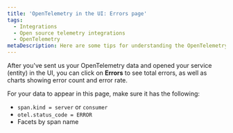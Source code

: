 ```yaml
---
title: 'OpenTelemetry in the UI: Errors page'
tags:
  - Integrations
  - Open source telemetry integrations
  - OpenTelemetry
metaDescription: Here are some tips for understanding the OpenTelemetry errors page in the New Relic UI.
---
```


After you've sent us your OpenTelemetry data and opened your service (entity) in the UI, you can click on **Errors** to see total errors, as well as charts showing error count and error rate.

For your data to appear in this page, make sure it has the following:

* `span.kind = server` or `consumer`
* `otel.status_code = ERROR`
* Facets by span name
